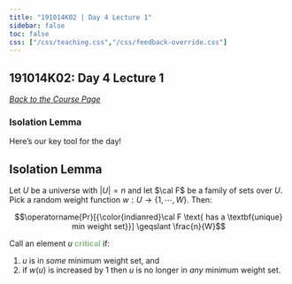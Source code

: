 ```yaml
---
title: "191014K02 | Day 4 Lecture 1"
sidebar: false
toc: false
css: ["/css/teaching.css","/css/feedback-override.css"]
---
```


:::{.column-body-outset}

## 191014K02: Day 4 Lecture 1

_[Back to the Course Page](../../)_




### Isolation Lemma

Here's our key tool for the day!

:::{.callout-tip}

# Isolation Lemma

Let $U$ be a universe with $|U|=n$ and let $\cal F$ be a family of sets over $U$. Pick a random weight function $w: U \rightarrow\{1, \cdots ,W\}$. Then:

$$\operatorname{Pr}[{\color{indianred}\cal F \text{ has a \textbf{unique} min weight set}}] \geqslant \frac{n}{W}$$

:::

Call an element $u$ <span style="color:darkseagreen">**critical**</span> if:

1. $u$ is in _some_ minimum weight set, and
2. if $w(u)$ is increased by 1 then $u$ is no longer in _any_ minimum weight set.



:::